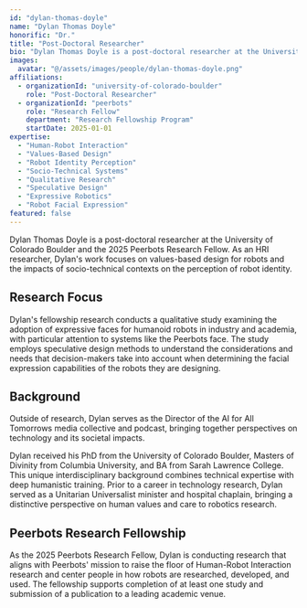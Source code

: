 ```yaml
---
id: "dylan-thomas-doyle"
name: "Dylan Thomas Doyle"
honorific: "Dr."
title: "Post-Doctoral Researcher"
bio: "Dylan Thomas Doyle is a post-doctoral researcher at the University of Colorado Boulder and the 2025 Peerbots Research Fellow. As an HRI researcher, Dylan's work focuses on values-based design for robots and the impacts of socio-technical contexts on the perception of robot identity."
images:
  avatar: "@/assets/images/people/dylan-thomas-doyle.png"
affiliations:
  - organizationId: "university-of-colorado-boulder"
    role: "Post-Doctoral Researcher"
  - organizationId: "peerbots"
    role: "Research Fellow"
    department: "Research Fellowship Program"
    startDate: 2025-01-01
expertise:
  - "Human-Robot Interaction"
  - "Values-Based Design"
  - "Robot Identity Perception"
  - "Socio-Technical Systems"
  - "Qualitative Research"
  - "Speculative Design"
  - "Expressive Robotics"
  - "Robot Facial Expression"
featured: false
---
```


Dylan Thomas Doyle is a post-doctoral researcher at the University of Colorado Boulder and the 2025 Peerbots Research Fellow. As an HRI researcher, Dylan's work focuses on values-based design for robots and the impacts of socio-technical contexts on the perception of robot identity.

## Research Focus

Dylan's fellowship research conducts a qualitative study examining the adoption of expressive faces for humanoid robots in industry and academia, with particular attention to systems like the Peerbots face. The study employs speculative design methods to understand the considerations and needs that decision-makers take into account when determining the facial expression capabilities of the robots they are designing.

## Background

Outside of research, Dylan serves as the Director of the AI for All Tomorrows media collective and podcast, bringing together perspectives on technology and its societal impacts.

Dylan received his PhD from the University of Colorado Boulder, Masters of Divinity from Columbia University, and BA from Sarah Lawrence College. This unique interdisciplinary background combines technical expertise with deep humanistic training. Prior to a career in technology research, Dylan served as a Unitarian Universalist minister and hospital chaplain, bringing a distinctive perspective on human values and care to robotics research.

## Peerbots Research Fellowship

As the 2025 Peerbots Research Fellow, Dylan is conducting research that aligns with Peerbots' mission to raise the floor of Human-Robot Interaction research and center people in how robots are researched, developed, and used. The fellowship supports completion of at least one study and submission of a publication to a leading academic venue.
